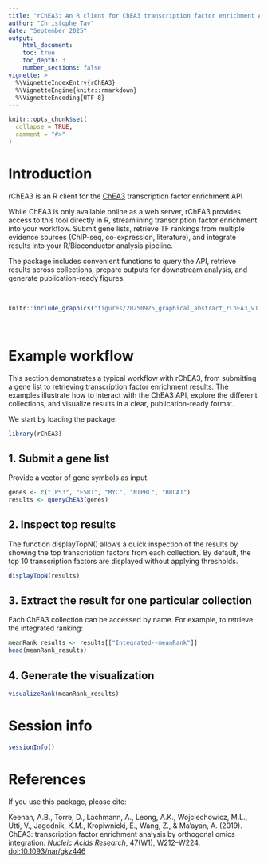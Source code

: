 ```yaml
---
title: "rChEA3: An R client for ChEA3 transcription factor enrichment API"
author: "Christophe Tav"
date: "September 2025"
output:
    html_document:
    toc: true
    toc_depth: 3
    number_sections: false
vignette: >
  %\VignetteIndexEntry{rChEA3}
  %\VignetteEngine{knitr::rmarkdown}
  %\VignetteEncoding{UTF-8}
---
```


```r
knitr::opts_chunk$set(
  collapse = TRUE,
  comment = "#>"
)
```

# Introduction

rChEA3 is an R client for the [ChEA3](https://maayanlab.cloud/chea3/) transcription factor enrichment API

While ChEA3 is only available online as a web server, rChEA3 provides access to this tool directly in R, streamlining transcription factor enrichment into your workflow. Submit gene lists, retrieve TF rankings from multiple evidence sources (ChIP-seq, co-expression, literature), and integrate results into your R/Bioconductor analysis pipeline.

The package includes convenient functions to query the API, retrieve results across collections, prepare outputs for downstream analysis, and generate publication-ready figures.

<br>
```r
knitr::include_graphics("figures/20250925_graphical_abstract_rChEA3_v1.png")
```
<br>

# Example workflow

This section demonstrates a typical workflow with rChEA3, from submitting a gene list to retrieving transcription factor enrichment results. The examples illustrate how to interact with the ChEA3 API, explore the different collections, and visualize results in a clear, publication-ready format.

We start by loading the package:
```r
library(rChEA3)
```

## 1. Submit a gene list

Provide a vector of gene symbols as input.

```r
genes <- c("TP53", "ESR1", "MYC", "NIPBL", "BRCA1")
results <- queryChEA3(genes)
```

## 2. Inspect top results

The function displayTopN() allows a quick inspection of the results by showing the top transcription factors from each collection.
By default, the top 10 transcription factors are displayed without applying thresholds.

```r
displayTopN(results)
```

## 3. Extract the result for one particular collection

Each ChEA3 collection can be accessed by name. For example, to retrieve the integrated ranking:

```r
meanRank_results <- results[["Integrated--meanRank"]]
head(meanRank_results)
```

## 4. Generate the visualization

```r
visualizeRank(meanRank_results)
```

# Session info

```r
sessionInfo()
```

# References

If you use this package, please cite:

Keenan, A.B., Torre, D., Lachmann, A., Leong, A.K., Wojciechowicz, M.L., Utti, V., Jagodnik, K.M., Kropiwnicki, E., Wang, Z., & Ma'ayan, A. (2019). ChEA3: transcription factor enrichment analysis by orthogonal omics integration. *Nucleic Acids Research*, 47(W1), W212–W224. [doi:10.1093/nar/gkz446](https://doi.org/10.1093/nar/gkz446)
